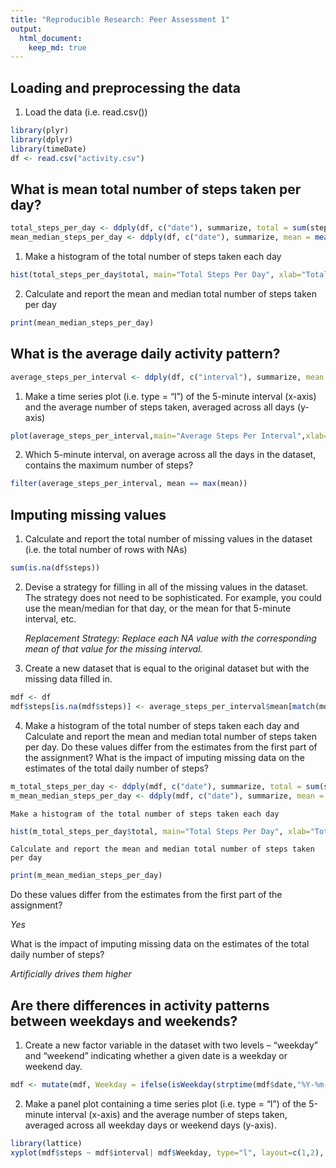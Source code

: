 ```yaml
---
title: "Reproducible Research: Peer Assessment 1"
output: 
  html_document:
    keep_md: true
---
```



## Loading and preprocessing the data

1. Load the data (i.e. read.csv())

```r
library(plyr)
library(dplyr)
library(timeDate)
df <- read.csv("activity.csv")
```


## What is mean total number of steps taken per day?

```r
total_steps_per_day <- ddply(df, c("date"), summarize, total = sum(steps))
mean_median_steps_per_day <- ddply(df, c("date"), summarize, mean = mean(steps), median = median(steps))
```

1. Make a histogram of the total number of steps taken each day

```r
hist(total_steps_per_day$total, main="Total Steps Per Day", xlab="Total Steps")
```

2. Calculate and report the mean and median total number of steps taken
per day

```r
print(mean_median_steps_per_day)
```

## What is the average daily activity pattern?

```r
average_steps_per_interval <- ddply(df, c("interval"), summarize, mean = mean(steps, na.rm=TRUE))
```

1. Make a time series plot (i.e. type = "l") of the 5-minute interval (x-axis) and the average number of steps taken, averaged across all days (y-axis)

```r
plot(average_steps_per_interval,main="Average Steps Per Interval",xlab="Interval",ylab="Average Steps", type="l")
```

2. Which 5-minute interval, on average across all the days in the dataset, contains the maximum number of steps?

```r
filter(average_steps_per_interval, mean == max(mean))
```

## Imputing missing values

1. Calculate and report the total number of missing values in the dataset (i.e. the total number of rows with NAs)

```r
sum(is.na(df$steps))
```

2. Devise a strategy for filling in all of the missing values in the dataset. The strategy does not need to be sophisticated. For example, you could use the mean/median for that day, or the mean for that 5-minute interval, etc.

    *Replacement Strategy: Replace each NA value with the corresponding mean of that value for the missing interval.*

3. Create a new dataset that is equal to the original dataset but with the missing data filled in.

```r
mdf <- df
mdf$steps[is.na(mdf$steps)] <- average_steps_per_interval$mean[match(mdf$interval[is.na(mdf$steps)],average_steps_per_interval$interval)]
```

4. Make a histogram of the total number of steps taken each day and Calculate and report the mean and median total number of steps taken per day. Do these values differ from the estimates from the first part of the assignment?  What is the impact of imputing missing data on the estimates of the total daily number of steps?

```r
m_total_steps_per_day <- ddply(mdf, c("date"), summarize, total = sum(steps))
m_mean_median_steps_per_day <- ddply(mdf, c("date"), summarize, mean = mean(steps), median = median(steps))
```

    Make a histogram of the total number of steps taken each day

```r
hist(m_total_steps_per_day$total, main="Total Steps Per Day", xlab="Total Steps")
```

    Calculate and report the mean and median total number of steps taken per day

```r
print(m_mean_median_steps_per_day)
```

Do these values differ from the estimates from the first part of the assignment?

*Yes*

What is the impact of imputing missing data on the estimates of the total daily number of steps?

*Artificially drives them higher*

## Are there differences in activity patterns between weekdays and weekends?

1. Create a new factor variable in the dataset with two levels – “weekday” and “weekend” indicating whether a given date is a weekday or weekend day.

```r
mdf <- mutate(mdf, Weekday = ifelse(isWeekday(strptime(mdf$date,"%Y-%m-%d")),"weekday","weekend"))
```

2. Make a panel plot containing a time series plot (i.e. type = "l") of the 5-minute interval (x-axis) and the average number of steps taken, averaged across all weekday days or weekend days (y-axis).

```r
library(lattice)
xyplot(mdf$steps ~ mdf$interval| mdf$Weekday, type="l", layout=c(1,2), xlab="Intervals", ylab="Average Number of Steps")
```

